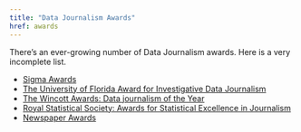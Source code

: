 ```yaml
---
title: "Data Journalism Awards"
href: awards
---
```


There's an ever-growing number of Data Journalism awards. Here is a very incomplete list.

- [Sigma Awards](https://sigmaawards.org/)
- [The University of Florida Award for Investigative Data Journalism](https://awards.journalists.org/awards/investigative-data-journalism/)
- [The Wincott Awards: Data journalism of the Year](https://wincott.co.uk/the-wincott-awards-2022-what-the-judges-are-looking-for-and-how-to-apply/)
- [Royal Statistical Society: Awards for Statistical Excellence in Journalism](https://rss.org.uk/training-events/events/excellence-awards/journalism-awards/)
- [Newspaper Awards](https://www.newsawards.co.uk/)
